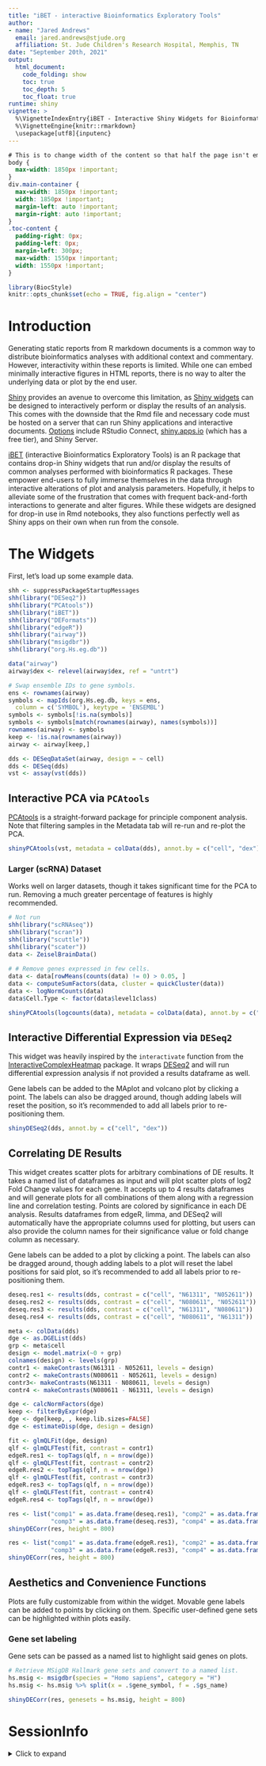 ```yaml
---
title: "iBET - interactive Bioinformatics Exploratory Tools"
author: 
- name: "Jared Andrews"
  email: jared.andrews@stjude.org
  affiliation: St. Jude Children's Research Hospital, Memphis, TN
date: "September 20th, 2021"
output: 
  html_document:
    code_folding: show
    toc: true
    toc_depth: 5
    toc_float: true	 
runtime: shiny
vignette: >
  %\VignetteIndexEntry{iBET - Interactive Shiny Widgets for Bioinformatics Packages}
  %\VignetteEngine{knitr::rmarkdown}
  \usepackage[utf8]{inputenc}
---
```


```css
# This is to change width of the content so that half the page isn't empty as it is by default.
body {
  max-width: 1850px !important;
}
div.main-container {
  max-width: 1850px !important;
  width: 1850px !important;
  margin-left: auto !important;
  margin-right: auto !important;
}
.toc-content {
  padding-right: 0px;
  padding-left: 0px;
  margin-left: 300px;
  max-width: 1550px !important;
  width: 1550px !important;
}
```

```r
library(BiocStyle)
knitr::opts_chunk$set(echo = TRUE, fig.align = "center")
```

# Introduction

Generating static reports from R markdown documents is a common way to distribute bioinformatics analyses with additional context and commentary. However, interactivity within these reports is limited. While one can embed minimally interactive figures in HTML reports, there is no way to alter the underlying data or plot by the end user.

[Shiny](https://shiny.rstudio.com/) provides an avenue to overcome this limitation, as [Shiny widgets](https://bookdown.org/yihui/rmarkdown/shiny-widgets.html) can be designed to interactively perform or display the results of an analysis. This comes with the downside that the Rmd file and necessary code must be hosted on a server that can run Shiny applications and interactive documents. [Options](https://www.rstudio.com/products/shiny/shiny-server/) include RStudio Connect, [shiny.apps.io](shiny.apps.io) (which has a free tier), and Shiny Server.

[iBET](https://github.com/j-andrews7/iBET) (interactive Bioinformatics Exploratory Tools) is an R package that contains drop-in Shiny widgets that run and/or display the results of common analyses performed with bioinformatics R packages. These empower end-users to fully immerse themselves in the data through interactive alterations of plot and analysis parameters. Hopefully, it helps to alleviate some of the frustration that comes with frequent back-and-forth interactions to generate and alter figures. While these widgets are designed for drop-in use in Rmd notebooks, they also functions perfectly well as Shiny apps on their own when run from the console.

# The Widgets

First, let's load up some example data.

```r
shh <- suppressPackageStartupMessages
shh(library("DESeq2"))
shh(library("PCAtools"))
shh(library("iBET"))
shh(library("DEFormats"))
shh(library("edgeR"))
shh(library("airway"))
shh(library("msigdbr"))
shh(library("org.Hs.eg.db"))

data("airway")
airway$dex <- relevel(airway$dex, ref = "untrt")

# Swap ensemble IDs to gene symbols.
ens <- rownames(airway)
symbols <- mapIds(org.Hs.eg.db, keys = ens,
  column = c('SYMBOL'), keytype = 'ENSEMBL')
symbols <- symbols[!is.na(symbols)]
symbols <- symbols[match(rownames(airway), names(symbols))]
rownames(airway) <- symbols
keep <- !is.na(rownames(airway))
airway <- airway[keep,]

dds <- DESeqDataSet(airway, design = ~ cell)
dds <- DESeq(dds)
vst <- assay(vst(dds))
```

## Interactive PCA via `PCAtools`

[PCAtools](https://bioconductor.org/packages/release/bioc/html/PCAtools.html) is a straight-forward package for principle component analysis. Note that filtering samples in the Metadata tab will re-run and re-plot the PCA.

```r
shinyPCAtools(vst, metadata = colData(dds), annot.by = c("cell", "dex"), color.by = "dex", shape.by = "cell", scale = TRUE, height = 850)
```


### Larger (scRNA) Dataset

Works well on larger datasets, though it takes significant time for the PCA to run. Removing a much greater percentage of features is highly recommended.

```r
# Not run
shh(library("scRNAseq"))
shh(library("scran"))
shh(library("scuttle"))
shh(library("scater"))
data <- ZeiselBrainData()
 
# # Remove genes expressed in few cells.
data <- data[rowMeans(counts(data) != 0) > 0.05, ]
data <- computeSumFactors(data, cluster = quickCluster(data))
data <- logNormCounts(data)
data$Cell.Type <- factor(data$level1class)

shinyPCAtools(logcounts(data), metadata = colData(data), annot.by = c("Cell.Type", "tissue", "age"), color.by = "Cell.Type", removeVar = 0.9, scale = TRUE)
```

## Interactive Differential Expression via `DESeq2`

This widget was heavily inspired by the `interactivate` function from the [InteractiveComplexHeatmap](https://bioconductor.org/packages/release/bioc/html/InteractiveComplexHeatmap.html) package. It wraps [DESeq2](https://bioconductor.org/packages/release/bioc/html/DESeq2.html) and will run differential expression analysis if not provided a results dataframe as well. 

Gene labels can be added to the MAplot and volcano plot by clicking a point. The labels can also be dragged around, though adding labels will reset the position, so it's recommended to add all labels prior to re-positioning them.

```r
shinyDESeq2(dds, annot.by = c("cell", "dex"))
```

## Correlating DE Results

This widget creates scatter plots for arbitrary combinations of DE results. It takes a named list of dataframes as input and will plot scatter plots of log2 Fold Change values for each gene. It accepts up to 4 results dataframes and will generate plots for all combinations of them along with a regression line and correlation testing. Points are colored by significance in each DE analysis. Results dataframes from edgeR, limma, and DESeq2 will automatically have the appropriate columns used for plotting, but users can also provide the column names for their significance value or fold change column as necessary.

Gene labels can be added to a plot by clicking a point. The labels can also be dragged around, though adding labels to a plot will reset the label positions for said plot, so it's recommended to add all labels prior to re-positioning them.

```r
deseq.res1 <- results(dds, contrast = c("cell", "N61311", "N052611"))
deseq.res2 <- results(dds, contrast = c("cell", "N080611", "N052611"))
deseq.res3 <- results(dds, contrast = c("cell", "N61311", "N080611"))
deseq.res4 <- results(dds, contrast = c("cell", "N080611", "N61311"))

meta <- colData(dds)
dge <- as.DGEList(dds)
grp <- meta$cell
design <- model.matrix(~0 + grp)
colnames(design) <- levels(grp)
contr1 <- makeContrasts(N61311 - N052611, levels = design)
contr2 <- makeContrasts(N080611 - N052611, levels = design)
contr3<- makeContrasts(N61311 - N080611, levels = design)
contr4 <- makeContrasts(N080611 - N61311, levels = design)

dge <- calcNormFactors(dge)
keep <- filterByExpr(dge)
dge <- dge[keep, , keep.lib.sizes=FALSE]
dge <- estimateDisp(dge, design = design)

fit <- glmQLFit(dge, design)
qlf <- glmQLFTest(fit, contrast = contr1)
edgeR.res1 <- topTags(qlf, n = nrow(dge))
qlf <- glmQLFTest(fit, contrast = contr2)
edgeR.res2 <- topTags(qlf, n = nrow(dge))
qlf <- glmQLFTest(fit, contrast = contr3)
edgeR.res3 <- topTags(qlf, n = nrow(dge))
qlf <- glmQLFTest(fit, contrast = contr4)
edgeR.res4 <- topTags(qlf, n = nrow(dge))
```

```r
res <- list("comp1" = as.data.frame(deseq.res1), "comp2" = as.data.frame(deseq.res2), 
            "comp3" = as.data.frame(deseq.res3), "comp4" = as.data.frame(deseq.res4))
shinyDECorr(res, height = 800)
```

```r
res <- list("comp1" = as.data.frame(edgeR.res1), "comp2" = as.data.frame(edgeR.res2), 
            "comp3" = as.data.frame(edgeR.res3), "comp4" = as.data.frame(edgeR.res4))
shinyDECorr(res, height = 800)
```

## Aesthetics and Convenience Functions

Plots are fully customizable from within the widget. Movable gene labels can be added to points by clicking on them. Specific user-defined gene sets can be highlighted within plots easily. 

### Gene set labeling

Gene sets can be passed as a named list to highlight said genes on plots.

```r
# Retrieve MSigDB Hallmark gene sets and convert to a named list.
hs.msig <- msigdbr(species = "Homo sapiens", category = "H")
hs.msig <- hs.msig %>% split(x = .$gene_symbol, f = .$gs_name)

shinyDECorr(res, genesets = hs.msig, height = 800)
```


# SessionInfo

<details>

<summary>Click to expand</summary>

```r
sessionInfo()
```

</details>
